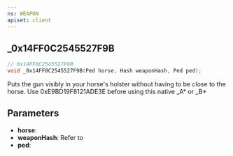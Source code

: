 ```yaml
---
ns: WEAPON
apiset: client
---
```

## _0x14FF0C2545527F9B

```c
// 0x14FF0C2545527F9B
void _0x14FF0C2545527F9B(Ped horse, Hash weaponHash, Ped ped);
```

Puts the gun visibly in your horse's holster without having to be close to the horse. Use 0xE9BD19F8121ADE3E before using this native
_A* or _B*

## Parameters
* **horse**:
* **weaponHash**: Refer to <EmbeddedEnum type="eWeaponHash" />
* **ped**:
